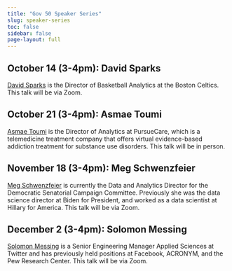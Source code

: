 ```yaml
---
title: "Gov 50 Speaker Series"
slug: speaker-series
toc: false
sidebar: false
page-layout: full
---
```



## October 14 (3-4pm): David Sparks 

[David Sparks](https://twitter.com/dsparks?lang=en) is the Director of Basketball Analytics at the Boston Celtics. This talk will be via Zoom. 


## October 21 (3-4pm): Asmae Toumi


[Asmae Toumi](https://www.linkedin.com/in/asmae-toumi-46a661200) is the Director of Analytics at PursueCare, which is a telemedicine treatment company that offers virtual evidence-based addiction treatment for substance use disorders. This talk will be in person. 


## November 18 (3-4pm): Meg Schwenzfeier 

[Meg Schwenzfeier](https://schwenzfeier.github.io/) is currently the Data and Analytics Director for the Democratic Senatorial Campaign Committee. Previously she was the data science director at Biden for President, and worked as a data scientist at Hillary for America. This talk will be via Zoom. 

## December 2 (3-4pm): Solomon Messing

[Solomon Messing](https://solomonmg.github.io/) is a Senior Engineering Manager Applied Sciences at Twitter and has previously held positions at Facebook, ACRONYM, and the Pew Research Center. This talk will be via Zoom. 
